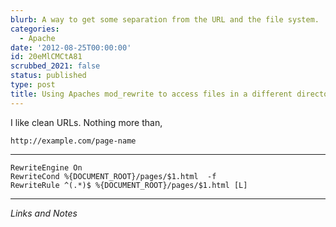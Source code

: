 ```yaml
---
blurb: A way to get some separation from the URL and the file system.
categories:
  - Apache
date: '2012-08-25T00:00:00'
id: 20eMlCMCtA81
scrubbed_2021: false
status: published
type: post
title: Using Apaches mod_rewrite to access files in a different directory
---
```


I like clean URLs. Nothing more than, 

	http://example.com/page-name

---

	RewriteEngine On
	RewriteCond %{DOCUMENT_ROOT}/pages/$1.html  -f
	RewriteRule ^(.*)$ %{DOCUMENT_ROOT}/pages/$1.html [L]
	


---

_Links and Notes_
